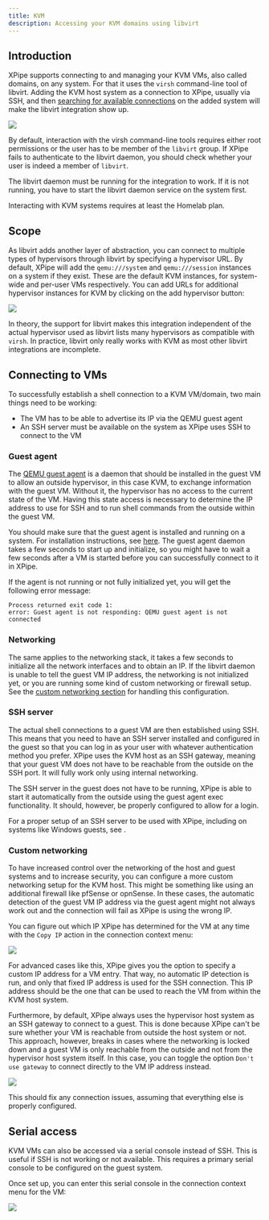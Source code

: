 ```yaml
---
title: KVM
description: Accessing your KVM domains using libvirt
---
```


## Introduction

XPipe supports connecting to and managing your KVM VMs, also called domains, on any system. For that it uses the `virsh` command-line tool of libvirt. Adding the KVM host system as a connection to XPipe, usually via SSH, and then [searching for available connections](/guide/connection-search) on the added system will make the libvirt integration show up.

![](/images/kvm.png)

By default, interaction with the virsh command-line tools requires either root permissions or the user has to be member of the `libvirt` group. If XPipe fails to authenticate to the libvirt daemon, you should check whether your user is indeed a member of `libvirt`.

The libvirt daemon must be running for the integration to work. If it is not running, you have to start the libvirt daemon service on the system first.

<Callout type="info">Interacting with KVM systems requires at least the Homelab plan.</Callout>

## Scope

As libvirt adds another layer of abstraction, you can connect to multiple types of hypervisors through libvirt by specifying a hypervisor URL. By default, XPipe will add the `qemu:///system` and `qemu:///session` instances on a system if they exist. These are the default KVM instances, for system-wide and per-user VMs respectively. You can add URLs for additional hypervisor instances for KVM by clicking on the add hypervisor button:

![](/images/kvm-add.png)

In theory, the support for libvirt makes this integration independent of the actual hypervisor used as libvirt lists many hypervisors as compatible with `virsh`. In practice, libvirt only really works with KVM as most other libvirt integrations are incomplete.

## Connecting to VMs

To successfully establish a shell connection to a KVM VM/domain, two main things need to be working:
- The VM has to be able to advertise its IP via the QEMU guest agent
- An SSH server must be available on the system as XPipe uses SSH to connect to the VM

### Guest agent

The [QEMU guest agent](https://wiki.libvirt.org/Qemu_guest_agent.html) is a daemon that should be installed in the guest VM to allow an outside hypervisor, in this case KVM, to exchange information with the guest VM. Without it, the hypervisor has no access to the current state of the VM. Having this state access is necessary to determine the IP address to use for SSH and to run shell commands from the outside within the guest VM.

You should make sure that the guest agent is installed and running on a system. For installation instructions, see [here](https://wiki.libvirt.org/Qemu_guest_agent.html). The guest agent daemon takes a few seconds to start up and initialize, so you might have to wait a few seconds after a VM is started before you can successfully connect to it in XPipe.

If the agent is not running or not fully initialized yet, you will get the following error message:

```
Process returned exit code 1:
error: Guest agent is not responding: QEMU guest agent is not connected
```

### Networking

The same applies to the networking stack, it takes a few seconds to initialize all the network interfaces and to obtain an IP. If the libvirt daemon is unable to tell the guest VM IP address, the networking is not initialized yet, or you are running some kind of custom networking or firewall setup. See the [custom networking section](#custom-networking) for handling this configuration.

### SSH server

The actual shell connections to a guest VM are then established using SSH. This means that you need to have an SSH server installed and configured in the guest so that you can log in as your user with whatever authentication method you prefer. XPipe uses the KVM host as an SSH gateway, meaning that your guest VM does not have to be reachable from the outside on the SSH port. It will fully work only using internal networking.

The SSH server in the guest does not have to be running, XPipe is able to start it automatically from the outside using the guest agent exec functionality. It should, however, be properly configured to allow for a login.

For a proper setup of an SSH server to be used with XPipe, including on systems like Windows guests, see []().

### Custom networking

To have increased control over the networking of the host and guest systems and to increase security, you can configure a more custom networking setup for the KVM host. This might be something like using an additional firewall like pfSense or opnSense. In these cases, the automatic detection of the guest VM IP address via the guest agent might not always work out and the connection will fail as XPipe is using the wrong IP.

You can figure out which IP XPipe has determined for the VM at any time with the `Copy IP` action in the connection context menu:

![](/images/kvm-actions.png)

For advanced cases like this, XPipe gives you the option to specify a custom IP address for a VM entry. That way, no automatic IP detection is run, and only that fixed IP address is used for the SSH connection. This IP address should be the one that can be used to reach the VM from within the KVM host system.

Furthermore, by default, XPipe always uses the hypervisor host system as an SSH gateway to connect to a guest. This is done because XPipe can't be sure whether your VM is reachable from outside the host system or not. This approach, however, breaks in cases where the networking is locked down and a guest VM is only reachable from the outside and not from the hypervisor host system itself. In this case, you can toggle the option `Don't use gateway` to connect directly to the VM IP address instead.

![](/images/proxmox-advanced.png)

This should fix any connection issues, assuming that everything else is properly configured.

## Serial access

KVM VMs can also be accessed via a serial console instead of SSH. This is useful if SSH is not working or not available. This requires a primary serial console to be configured on the guest system.

Once set up, you can enter this serial console in the connection context menu for the VM:

![](/images/kvm-actions.png)

